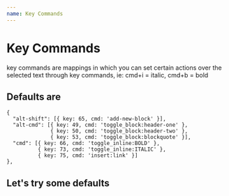 ```yaml
---
name: Key Commands
---
```



# Key Commands

key commands are mappings in which you can set certain actions over the selected text through key commands, ie: cmd+i = italic, cmd+b = bold

## Defaults are

```
{
  "alt-shift": [{ key: 65, cmd: 'add-new-block' }],
  "alt-cmd": [{ key: 49, cmd: 'toggle_block:header-one' },
              { key: 50, cmd: 'toggle_block:header-two' },
              { key: 53, cmd: 'toggle_block:blockquote' }],
  "cmd": [{ key: 66, cmd: 'toggle_inline:BOLD' },
          { key: 73, cmd: 'toggle_inline:ITALIC' },
          { key: 75, cmd: 'insert:link' }]
},
```

## Let's try some defaults

<Playground>
  <Dante 
    content={h1}
    key_commands={ 
      {
        "alt-shift": [{ key: 65, cmd: 'add-new-block' }],
        "alt-cmd": [{ key: 49, cmd: 'toggle_block:header-one' },
                    { key: 50, cmd: 'toggle_block:header-two' },
                    { key: 53, cmd: 'toggle_block:blockquote' }],
        "cmd": [{ key: 66, cmd: 'toggle_inline:BOLD' },
                { key: 73, cmd: 'toggle_inline:ITALIC' },
                { key: 75, cmd: 'insert:link' }]
      }
    }
  />
</Playground>


